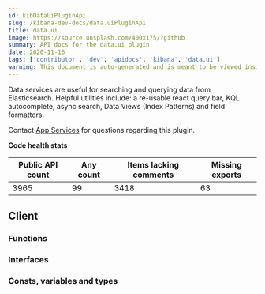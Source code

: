 ```yaml
---
id: kibDataUiPluginApi
slug: /kibana-dev-docs/data.uiPluginApi
title: data.ui
image: https://source.unsplash.com/400x175/?github
summary: API docs for the data.ui plugin
date: 2020-11-16
tags: ['contributor', 'dev', 'apidocs', 'kibana', 'data.ui']
warning: This document is auto-generated and is meant to be viewed inside our experimental, new docs system. Reach out in #docs-engineering for more info.
---
```


Data services are useful for searching and querying data from Elasticsearch. Helpful utilities include: a re-usable react query bar, KQL autocomplete, async search, Data Views (Index Patterns) and field formatters.

Contact [App Services](https://github.com/orgs/elastic/teams/kibana-app-services) for questions regarding this plugin.

**Code health stats**

| Public API count  | Any count | Items lacking comments | Missing exports | 
|-------------------|-----------|------------------------|-----------------|
| 3965 | 99 | 3418 | 63 |

## Client

### Functions
<DocDefinitionList data={dataUiObj.client.functions}/>

### Interfaces
<DocDefinitionList data={dataUiObj.client.interfaces}/>

### Consts, variables and types
<DocDefinitionList data={dataUiObj.client.misc}/>

